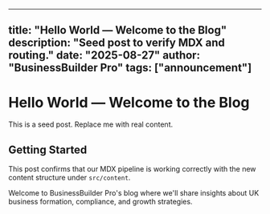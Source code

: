 
---
title: "Hello World — Welcome to the Blog"
description: "Seed post to verify MDX and routing."
date: "2025-08-27"
author: "BusinessBuilder Pro"
tags: ["announcement"]
---

# Hello World — Welcome to the Blog

This is a seed post. Replace me with real content.

## Getting Started

This post confirms that our MDX pipeline is working correctly with the new content structure under `src/content`.

Welcome to BusinessBuilder Pro's blog where we'll share insights about UK business formation, compliance, and growth strategies.
